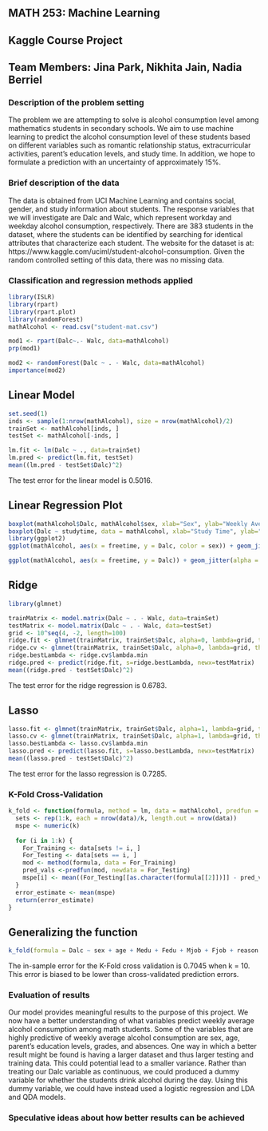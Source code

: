 ## MATH 253: Machine Learning
## Kaggle Course Project
## Team Members: Jina Park, Nikhita Jain, Nadia Berriel


### Description of the problem setting
The problem we are attempting to solve is alcohol consumption level among mathematics students in secondary schools. We aim to use machine learning to predict the alcohol consumption level of these students based on different variables such as romantic relationship status, extracurricular activities, parent’s education levels, and study time. In addition, we hope to formulate a prediction with an uncertainty of approximately 15%. 

### Brief description of the data
The data is obtained from UCI Machine Learning and contains social, gender, and study information about students. The response variables that we will investigate are Dalc and Walc, which represent workday and weekday alcohol consumption, respectively. There are 383 students in the dataset, where the students can be identified by searching for identical attributes that characterize each student. The website for the dataset is at: https://www.kaggle.com/uciml/student-alcohol-consumption. Given the random controlled setting of this data, there was no missing data.


### Classification and regression methods applied
```r
library(ISLR)
library(rpart)
library(rpart.plot)
library(randomForest)
mathAlcohol <- read.csv("student-mat.csv")
```

```r
mod1 <- rpart(Dalc~.- Walc, data=mathAlcohol)
prp(mod1)
```

```r
mod2 <- randomForest(Dalc ~ . - Walc, data=mathAlcohol)
importance(mod2)
```

## Linear Model 
```r
set.seed(1)
inds <- sample(1:nrow(mathAlcohol), size = nrow(mathAlcohol)/2)
trainSet <- mathAlcohol[inds, ]
testSet <- mathAlcohol[-inds, ]
```

```r
lm.fit <- lm(Dalc ~ ., data=trainSet)
lm.pred <- predict(lm.fit, testSet)
mean((lm.pred - testSet$Dalc)^2)
```

The test error for the linear model is 0.5016.

## Linear Regression Plot
```r
boxplot(mathAlcohol$Dalc, mathAlcohol$sex, xlab="Sex", ylab="Weekly Average Alcohol Consumption")
boxplot(Dalc ~ studytime, data = mathAlcohol, xlab="Study Time", ylab="Weekly Average Alcohol Consumption")
library(ggplot2)
ggplot(mathAlcohol, aes(x = freetime, y = Dalc, color = sex)) + geom_jitter(alpha = .3) 

ggplot(mathAlcohol, aes(x = freetime, y = Dalc)) + geom_jitter(alpha = .3) + facet_grid(sex ~ studytime)
```

## Ridge
```r
library(glmnet)
```

```r
trainMatrix <- model.matrix(Dalc ~ . - Walc, data=trainSet)
testMatrix <- model.matrix(Dalc ~ . - Walc, data=testSet)
grid <- 10^seq(4, -2, length=100)
ridge.fit <- glmnet(trainMatrix, trainSet$Dalc, alpha=0, lambda=grid, thresh=1e-12)
ridge.cv <- glmnet(trainMatrix, trainSet$Dalc, alpha=0, lambda=grid, thresh=1e-12)
ridge.bestLambda <- ridge.cv$lambda.min
ridge.pred <- predict(ridge.fit, s=ridge.bestLambda, newx=testMatrix)
mean((ridge.pred - testSet$Dalc)^2)
```

The test error for the ridge regression is 0.6783.

## Lasso
```r
lasso.fit <- glmnet(trainMatrix, trainSet$Dalc, alpha=1, lambda=grid, thresh=1e-12)
lasso.cv <- glmnet(trainMatrix, trainSet$Dalc, alpha=1, lambda=grid, thresh=1e-12)
lasso.bestLambda <- lasso.cv$lambda.min
lasso.pred <- predict(lasso.fit, s=lasso.bestLambda, newx=testMatrix)
mean((lasso.pred - testSet$Dalc)^2)
```

The test error for the lasso regression is 0.7285.

### K-Fold Cross-Validation
```r
k_fold <- function(formula, method = lm, data = mathAlcohol, predfun = predict, k = 10) {
  sets <- rep(1:k, each = nrow(data)/k, length.out = nrow(data))
  mspe <- numeric(k)
  
  for (i in 1:k) {
    For_Training <- data[sets != i, ]
    For_Testing <- data[sets == i, ]
    mod <- method(formula, data = For_Training)
    pred_vals <-predfun(mod, newdata = For_Testing)
    mspe[i] <- mean((For_Testing[[as.character(formula[[2]])]] - pred_vals)^2)
  }
  error_estimate <- mean(mspe)
  return(error_estimate)
}
```

## Generalizing the function
```r
k_fold(formula = Dalc ~ sex + age + Medu + Fedu + Mjob + Fjob + reason + traveltime + studytime + famrel + freetime + goout + health + absences + G1 + G2 + G3, data = mathAlcohol)
```

The in-sample error for the K-Fold cross validation is 0.7045 when k = 10. This error is biased to be lower than cross-validated prediction errors.

### Evaluation of results
Our model provides meaningful results to the purpose of this project. We now have a better understanding of what variables predict weekly average alcohol consumption among math students. Some of the variables that are highly predictive of weekly average alcohol consumption are sex, age, parent's education levels, grades, and absences. One way in which a better result might be found is having a larger dataset and thus larger testing and training data. This could potential lead to a smaller variance. Rather than treating our Dalc variable as continuous, we could produced a dummy variable for whether the students drink alcohol during the day. Using this dummy variable, we could have instead used a logistic regression and LDA and QDA models.

### Speculative ideas about how better results can be achieved